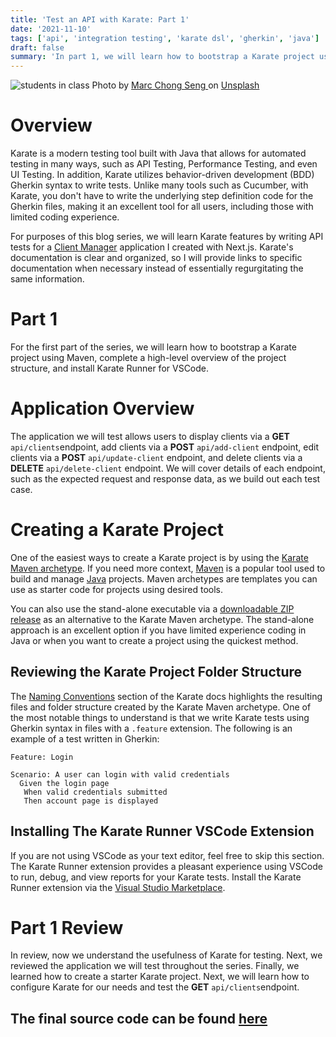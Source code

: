 ```yaml
---
title: 'Test an API with Karate: Part 1'
date: '2021-11-10'
tags: ['api', 'integration testing', 'karate dsl', 'gherkin', 'java']
draft: false
summary: 'In part 1, we will learn how to bootstrap a Karate project using Maven, complete a high-level overview of the project structure, and...'
---
```


<div className="text-center">
  <Image alt="students in class" src="/static/images/karate.jpg" width={600} height={434} />
  Photo by <a href="https://unsplash.com/@beta171085?utm_source=unsplash&utm_medium=referral&utm_content=creditCopyText">
    Marc Chong Seng
  </a> on <a href="https://unsplash.com/s/photos/karate?utm_source=unsplash&utm_medium=referral&utm_content=creditCopyText">Unsplash</a>
</div>

# Overview

Karate is a modern testing tool built with Java that allows for automated testing in many ways, such as API Testing, Performance Testing, and even UI Testing. In addition, Karate utilizes behavior-driven development (BDD) Gherkin syntax to write tests. Unlike many tools such as Cucumber, with Karate, you don't have to write the underlying step definition code for the Gherkin files, making it an excellent tool for all users, including those with limited coding experience.

For purposes of this blog series, we will learn Karate features by writing API tests for a [Client Manager](https://github.com/Scrump31/Client-Manager/tree/rtl-component-tests) application I created with Next.js. Karate's documentation is clear and organized, so I will provide links to specific documentation when necessary instead of essentially regurgitating the same information.

# Part 1

For the first part of the series, we will learn how to bootstrap a Karate project using Maven, complete a high-level overview of the project structure, and install Karate Runner for VSCode.

# Application Overview

The application we will test allows users to display clients via a **GET** `api/clients`endpoint, add clients via a **POST** `api/add-client` endpoint, edit clients via a **POST** `api/update-client` endpoint, and delete clients via a **DELETE** `api/delete-client` endpoint. We will cover details of each endpoint, such as the expected request and response data, as we build out each test case.

# Creating a Karate Project

One of the easiest ways to create a Karate project is by using the [Karate Maven archetype](https://github.com/karatelabs/karate#quickstart). If you need more context, [Maven](https://maven.apache.org/what-is-maven.html) is a popular tool used to build and manage [Java](https://www.java.com/en/download/help/whatis_java.html) projects. Maven archetypes are templates you can use as starter code for projects using desired tools.

You can also use the stand-alone executable via a [downloadable ZIP release](https://github.com/karatelabs/karate/wiki/ZIP-Release) as an alternative to the Karate Maven archetype. The stand-alone approach is an excellent option if you have limited experience coding in Java or when you want to create a project using the quickest method.

## Reviewing the Karate Project Folder Structure

The [Naming Conventions](https://github.com/karatelabs/karate#naming-conventions) section of the Karate docs highlights the resulting files and folder structure created by the Karate Maven archetype. One of the most notable things to understand is that we write Karate tests using Gherkin syntax in files with a <code>.feature</code> extension. The following is an example of a test written in Gherkin:

```gherkin
Feature: Login

Scenario: A user can login with valid credentials
  Given the login page
   When valid credentials submitted
   Then account page is displayed
```

## Installing The Karate Runner VSCode Extension

If you are not using VSCode as your text editor, feel free to skip this section. The Karate Runner extension provides a pleasant experience using VSCode to run, debug, and view reports for your Karate tests. Install the Karate Runner extension via the [Visual Studio Marketplace](https://marketplace.visualstudio.com/items?itemName=kirkslota.karate-runner).

# Part 1 Review

In review, now we understand the usefulness of Karate for testing. Next, we reviewed the application we will test throughout the series. Finally, we learned how to create a starter Karate project. Next, we will learn how to configure Karate for our needs and test the **GET** `api/clients`endpoint.

## The final source code can be found [here](https://github.com/Scrump31/clientAddressAPITests)
